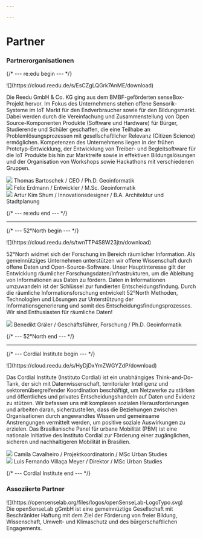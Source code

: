 ```yaml
---

---
```



# Partner

### Partnerorganisationen

{/* --- re:edu begin --- */}

<div className="flex gap-8 items-center flex-col md:flex-row">
    <div className="w-[20rem] -m-12">
    ![](https://cloud.reedu.de/s/EsCZgLQGrk7AnME/download)
    </div>
    <p className="flex-1">
Die Reedu GmbH & Co. KG ging aus dem BMBF-geförderten senseBox-Projekt hervor. Im Fokus des Unternehmens stehen offene Sensorik-Systeme im IoT Markt für den Endverbraucher sowie für den Bildungsmarkt. Dabei werden durch die Vereinfachung und Zusammenstellung von Open Source-Komponenten Produkte (Software und Hardware) für Bürger, Studierende und Schüler geschaffen, die eine Teilhabe an Problemlösungsprozessen mit gesellschaftlicher Relevanz (Citizen Science) ermöglichen. Kompetenzen des Unternehmens liegen in der frühen Prototyp-Entwicklung, der Entwicklung von Treiber- und Begleitsoftware für die IoT Produkte bis hin zur Marktreife sowie in effektiven Bildungslösungen und der Organisation von Workshops sowie Hackathons mit verschiedenen Gruppen.
</p>
</div>

<div className="grid gap-4">
    <div className="flex gap-4 items-center p-1">
        <img src="https://cloud.reedu.de/s/6fLdcyYbM7z49do/download"
            className="aspect-square object-cover object-top w-20 rounded-full outline outline-1 outline-offset-2" />
        Thomas Bartoschek / CEO / Ph.D. Geoinformatik
    </div>
    <div className="flex gap-4 items-center p-1">
        <img src="https://cloud.reedu.de/s/GNYHQnF8Rjzen29/download"
            className="aspect-square object-cover object-top w-20 rounded-full outline outline-1 outline-offset-2" />
        Felix Erdmann / Entwickler / M.Sc. Geoinformatik
    </div>
    <div className="flex gap-4 items-center p-1">
        <img src="https://cloud.reedu.de/s/JLHERSxjSMtspfr/download"
            className="aspect-square object-cover object-top w-20 rounded-full outline outline-1 outline-offset-2" />
        Artur Kim Shum / Innovationsdesigner / B.A. Architektur und Stadtplanung
    </div>
</div>

{/* --- re:edu end --- */}

<div className="flex items-center justify-center p-12">
    <hr className="h-0.5 bg-foreground w-1/2" />
</div>


{/* --- 52°North begin --- */}

<div className="flex gap-8 items-center flex-col md:flex-row">
    <div className="w-[20rem] -m-12">
    ![](https://cloud.reedu.de/s/twnTTP4S8W23jtn/download)
    </div>
    <p className="flex-1">
52°North widmet sich der Forschung im Bereich räumlicher Information. Als gemeinnütziges Unternehmen unterstützen wir offene Wissenschaft durch offene Daten und Open-Source-Software. Unser Hauptinteresse gilt der Entwicklung räumlicher Forschungsdaten/Infrastrukturen, um die Ableitung von Informationen aus Daten zu fördern. Daten in Informationen umzuwandeln ist der Schlüssel zur fundierten Entscheidungsfindung. Durch die räumliche Informationsforschung entwickelt 52°North Methoden, Technologien und Lösungen zur Unterstützung der Informationsgenerierung und somit des Entscheidungsfindungsprozesses. Wir sind Enthusiasten für räumliche Daten!
</p>
</div>


<div className="flex gap-4 items-center p-1">
    <img src="https://cloud.reedu.de/s/MJ2S2zgHmbYDw56/download"
        className="aspect-square object-cover object-top w-20 rounded-full outline outline-1 outline-offset-2" />
    Benedikt Gräler / Geschäftsführer, Forschung / Ph.D. Geoinformatik
</div>


{/* --- 52°North end --- */}

<div className="flex items-center justify-center p-12">
    <hr className="h-0.5 bg-foreground w-1/2" />
</div>

{/* --- Cordial Institute begin --- */}

<div className="flex gap-8 items-center flex-col md:flex-row">
    <div className="w-[20rem] -m-12">
    ![](https://cloud.reedu.de/s/HyDjDxYmZWGYZdP/download)
    </div>
    <p className="flex-1">
Das Cordial Institute (Instituto Cordial) ist ein unabhängiges Think-and-Do-Tank, der sich mit Datenwissenschaft, territorialer Intelligenz und sektorenübergreifender Koordination beschäftigt, um Netzwerke zu stärken und öffentliches und privates Entscheidungshandeln auf Daten und Evidenz zu stützen. Wir befassen uns mit komplexen sozialen Herausforderungen und arbeiten daran, sicherzustellen, dass die Beziehungen zwischen Organisationen durch angewandtes Wissen und gemeinsame Anstrengungen vermittelt werden, um positive soziale Auswirkungen zu erzielen. Das Brasilianische Panel für urbane Mobilität (PBM) ist eine nationale Initiative des Instituto Cordial zur Förderung einer zugänglichen, sicheren und nachhaltigeren Mobilität in Brasilien.
</p>
</div>

<div className="grid gap-4">
    <div className="flex gap-4 items-center p-1">
        <img src="https://cloud.reedu.de/s/HFsoRCt6iccDLBz/download"
            className="aspect-square object-cover object-top w-20 rounded-full outline outline-1 outline-offset-2" />
        Camila Cavalheiro / Projektkoordinatorin / MSc Urban Studies
    </div>
    <div className="flex gap-4 items-center p-1">
        <img src="https://cloud.reedu.de/s/g9rbENEx8RWmQAP/download"
            className="aspect-square object-cover object-top w-20 rounded-full outline outline-1 outline-offset-2" />
        Luis Fernando Villaça Meyer / Direktor / MSc Urban Studies
    </div>
</div>

{/* --- Cordial Institute end --- */}

<div className="flex items-center justify-center p-12">
</div>

### Assoziierte Partner

<div className="flex gap-8 items-center flex-col md:flex-row">
    <div className="w-full max-w-md">
        ![](https://opensenselab.org/files/logos/openSenseLab-LogoTypo.svg)
    </div>
Die openSenseLab gGmbH ist eine gemeinnüztige Gesellschaft mit Beschränkter Haftung mit dem Ziel der Förderung von freier Bildung, Wissenschaft, Umwelt- und Klimaschutz und des bürgerschaftlichen Engagements.
</div>
